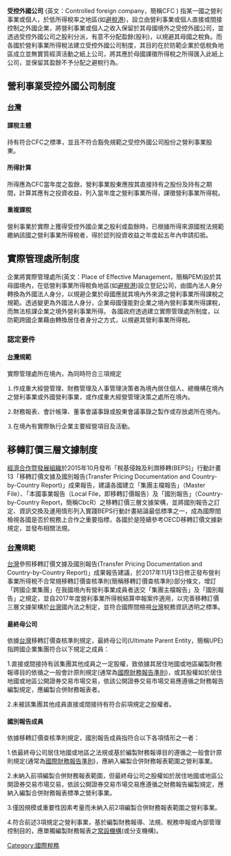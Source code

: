 {{Multiple issues|
{{Unreferenced|time=2020-07-06T03:41:39+00:00}}
{{Globalize|time=2020-07-14T15:25:20+00:00}}
}}
'''受控外國公司''' (英文：Controlled foreign company，簡稱CFC )
指某一國之營利事業或個人，於低所得稅率之地區(如[[避稅港|避稅港]])，設立由營利事業或個人直接或間接控制之外國企業，將營利事業或個人之收入保留於其母國境外之受控外國公司，並透過受控外國公司之股利分派，有意不分配盈餘(股利)，以規避其母國之稅負。而各國於營利事業所得稅法建立受控外國公司制度，其目的在於防範企業於低稅負地區成立並無實質經濟活動之紙上公司，將其應於母國課徵所得稅之所得匯入此紙上公司，並保留其盈餘不予分配之避稅行為。

== 營利事業受控外國公司制度 ==
=== [[台灣|台灣]] ===
==== 課稅主體 ====
持有符合CFC之標準，並且不符合豁免規範之受控外國公司股份之營利事業股東。
==== 所得計算 ====
所得應為CFC當年度之盈餘，營利事業股東應按其直接持有之股份及持有之期間，計算其應有之投資收益，列入當年度之營利事業所得，課徵營利事業所得稅。
==== 重複課稅 ====
營利事業於實際上獲得受控外國企業之股利或盈餘時，已根據所得來源國稅法規範繳納該國之營利事業所得稅者，得於認列投資收益之年度起五年內申請扣抵。

== 實際管理處所制度 ==
企業將實際管理處所(英文：Place of Effective Management，簡稱PEM)設於其母國境內，在低營利事業所得稅負地區(如[[避稅港|避稅港]])設立登記公司，由國內法人身分轉換為外國法人身分，以規避企業於母國應就其境內外來源之營利事業所得課稅之規範。透過變更為外國法人身分，企業母國僅能對企業之境內營利事業所得課稅，而無法核課企業之境外營利事業所得。
各國政府透過建立實際管理處所制度，以防範跨國企業藉由轉換居住者身分之方式，以規避其營利事業所得稅。

=== 認定要件 ===
==== [[台灣|台灣]]規範 ====

實際管理處所在境內，為同時符合三項規定

⒈作成重大經營管理、財務管理及人事管理決策者為境內居住個人、總機構在境內之營利事業或外國營利事業，或作成重大經營管理決策之處所在境內。

⒉財務報表、會計帳簿、董事會議事錄或股東會議事錄之製作或存放處所在境內。

⒊在境內有實際執行企業主要經營項目及活動。

== 移轉訂價三層文據制度 ==

[[經濟合作暨發展組織|經濟合作暨發展組織]]於2015年10月發布「稅基侵蝕及利潤移轉(BEPS)」行動計畫 13「移轉訂價文據及國別報告(Transfer Pricing Documentation and Country-by-Country Report)」成果報告，建議各國建立「集團主檔報告」（Master File）、「本國事業報告（Local File，即移轉訂價報告）及「國別報告」（Country-by-Country Report，簡稱CbcR）之移轉訂價三層文據架構，並將國別報告之訂定、資訊交換及運用情形列入實踐BEPS行動計畫結論最低標準之一，成為國際間檢視各國是否於稅務上合作之重要指標，各國於是陸續參考OECD移轉訂價文據新規定，並發布相關法規。

=== [[台灣|台灣]]規範 ===

[[台灣|台灣]]參照移轉訂價文據及國別報告(Transfer Pricing Documentation and Country-by-Country Report)」成果報告建議，於2017年11月13日修正發布營利事業所得稅不合常規移轉訂價查核準則(簡稱移轉訂價查核準則)部分條文，增訂「跨國企業集團」在我國境內有營利事業成員者送交「集團主檔報告」及「國別報告」之規定，並自2017年度營利事業所得稅結算申報案件適用，以完善移轉訂價三層文據架構於[[台灣|台灣]]國內法之制定，並符合國際間檢視[[台灣|台灣]]稅務資訊透明之標準。

==== 最終母公司 ====

依據[[台灣|台灣]]移轉訂價查核準則規定，最終母公司(Ultimate Parent Entity，簡稱UPE)指跨國企業集團符合以下規定之成員：

1.直接或間接持有該集團其他成員之一定股權，致依據其居住地國或地區編製財務報導目的依循之一般會計原則規定(通常為[[國際財務報導準則|國際財務報告準則]])，或其股權如於居住地國或地區公開證券交易市場交易，依該公開證券交易市場交易應遵循之財務報告編製規定，應編製合併財務報表者。

2.未被該集團其他成員直接或間接持有符合前項規定之股權者。

==== 國別報告成員 ====

依據移轉訂價查核準則規定，國別報告成員指符合以下各項情形之一者：

1.依最終母公司居住地國或地區之法規或基於編製財務報導目的遵循之一般會計原則規定(通常為[[國際財務報導準則|國際財務報告準則]])，應納入編製合併財務報表範圍之營利事業。

2.未納入前項編製合併財務報表範圍，但最終母公司之股權如於居住地國或地區公開證券交易市場交易，依該公開證券交易市場交易應遵循之財務報告編製規定，應納入編製合併財務報表標準之營利事業。

3.僅因規模或重要性因素考量而未納入前2項編製合併財務報表範圍之營利事業。

4.符合前述3項規定之營利事業，基於編製財務報導、法規、稅務申報或內部管理控制目的，應單獨編製財務報表之[[常設機構|常設機構]](或分支機構)。


[[Category:國際稅務|Category:國際稅務]]